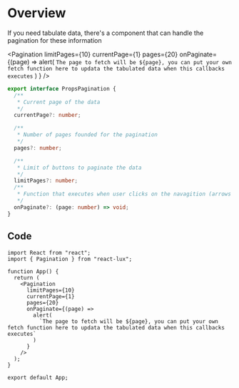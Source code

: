 
<Meta title="Components/Pagination" />

# Overview

If you need tabulate data, there's a component that can handle the pagination for these information

<Pagination
  limitPages={10}
  currentPage={1}
  pages={20}
  onPaginate={(page) =>
    alert(
      `The page to fetch will be ${page}, you can put your own fetch function here to updata the tabulated data when this callbacks executes`
    )
  }
/>

```ts
export interface PropsPagination {
  /**
   * Current page of the data
   */
  currentPage?: number;

  /**
   * Number of pages founded for the pagination
   */
  pages?: number;

  /**
   * Limit of buttons to paginate the data
   */
  limitPages?: number;
  /**
   * Function that executes when user clicks on the navagition (arrows or specific number)
   */
  onPaginate?: (page: number) => void;
}
```

## Code

```tsx
import React from "react";
import { Pagination } from "react-lux";

function App() {
  return (
    <Pagination
      limitPages={10}
      currentPage={1}
      pages={20}
      onPaginate={(page) =>
        alert(
          `The page to fetch will be ${page}, you can put your own fetch function here to updata the tabulated data when this callbacks executes`
        )
      }
    />
  );
}

export default App;
```
